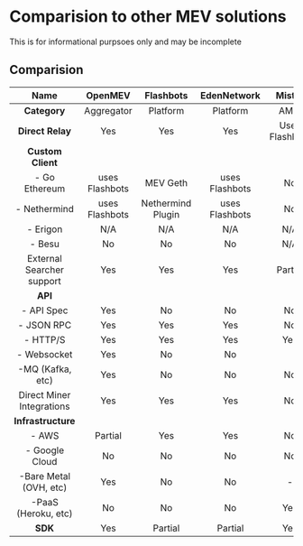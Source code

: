# Comparision to other MEV solutions


<Callout type="warning" emoji="⚠️">
  This is for informational purpsoes only and may be incomplete
</Callout>

## Comparision

|         **Name**          |  **OpenMEV**   |   **Flashbots**   | **EdenNetwork** |   **Mist X**   |  **CowSwap**   |
| :-----------------------: | :------------: | :---------------: | :-------------: | :------------: | :------------: |
|       **Category**        |   Aggregator   |     Platform      |    Platform     |      AMM       |      AMM       |
|     **Direct Relay**      |      Yes       |        Yes        |       Yes       | Uses Flashbots | Uses Flashbots |
|     **Custom Client**     |                |                   |                 |                |                |
|      \- Go Ethereum       | uses Flashbots |     MEV Geth      | uses Flashbots  |       No       |       No       |
|       \- Nethermind       | uses Flashbots | Nethermind Plugin | uses Flashbots  |       No       |       No       |
|         \- Erigon         |      N/A       |        N/A        |       N/A       |      N/A       |      N/A       |
|          \- Besu          |       No       |        No         |       No        |      N/A       |      N/A       |
| External Searcher support |      Yes       |        Yes        |       Yes       |    Partial     |    Partial     |
|          **API**          |                |                   |                 |                |                |
|        \- API Spec        |      Yes       |        No         |       No        |       No       |       No       |
|        \- JSON RPC        |      Yes       |        Yes        |       Yes       |       No       |       No       |
|         \- HTTP/S         |      Yes       |        Yes        |       Yes       |      Yes       |      Yes       |
|       \- Websocket        |      Yes       |        No         |       No        |                |                |
|    \-MQ \(Kafka, etc\)    |      Yes       |        No         |       No        |       No       |       No       |
| Direct Miner Integrations |      Yes       |        Yes        |       Yes       |       No       |       No       |
|    **Infrastructure**     |                |                   |                 |                |                |
|          \- AWS           |    Partial     |        Yes        |       Yes       |       No       |       No       |
|      \- Google Cloud      |       No       |        No         |       No        |       No       |       No       |
| \-Bare Metal \(OVH, etc\) |      Yes       |        No         |       No        |       \-       |       \-       |
|  \-PaaS \(Heroku, etc\)   |       No       |        No         |       No        |      Yes       |       \-       |
|          **SDK**          |      Yes       |      Partial      |     Partial     |      Yes       |       \-       |
